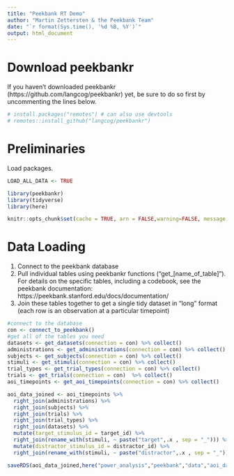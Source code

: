 ```yaml
---
title: "Peekbank RT Demo"
author: "Martin Zettersten & the Peekbank Team"
date: "`r format(Sys.time(), '%d %B, %Y')`"
output: html_document
---
```


# Download peekbankr

If you haven't downloaded peekbankr (https://github.com/langcog/peekbankr) yet, be sure to do so first by uncommenting the lines below.

```r
# install.packages("remotes") # can also use devtools
# remotes::install_github("langcog/peekbankr")
```


# Preliminaries

Load packages. 

```r
LOAD_ALL_DATA <- TRUE

library(peekbankr)
library(tidyverse)
library(here)

knitr::opts_chunk$set(cache = TRUE, arn = FALSE,warning=FALSE, message = FALSE,cache.lazy = FALSE)
```

# Data Loading

1. Connect to the peekbank database
2. Pull individual tables using peekbankr functions ("get_[name_of_table]"). For details on the specific tables, including a codebook, see the peekbank documentation: https://peekbank.stanford.edu/docs/documentation/
3. Join these tables together to get a single tidy dataset in "long" format (each row is an observation at a particular timepoint)

```r
#connect to the database
con <- connect_to_peekbank()
#get all of the tables you need
datasets <- get_datasets(connection = con) %>% collect()
administrations <- get_administrations(connection = con) %>% collect()
subjects <- get_subjects(connection = con) %>% collect()
stimuli <- get_stimuli(connection = con) %>% collect()
trial_types <- get_trial_types(connection = con) %>% collect()
trials <- get_trials(connection = con)  %>% collect()
aoi_timepoints <- get_aoi_timepoints(connection = con) %>% collect()

aoi_data_joined <- aoi_timepoints %>%
  right_join(administrations) %>%
  right_join(subjects) %>%
  right_join(trials) %>%
  right_join(trial_types) %>%
  right_join(datasets) %>%
  mutate(target_stimulus_id = target_id) %>%
  right_join(rename_with(stimuli, ~ paste("target",.x , sep = "_"))) %>%
  mutate(distractor_stimulus_id = distractor_id) %>%
  right_join(rename_with(stimuli, ~ paste("distractor",.x , sep = "_")))

saveRDS(aoi_data_joined,here("power_analysis","peekbank","data","aoi_data_joined.Rds"), )
```


